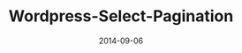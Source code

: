 ---
title: Wordpress-Select-Pagination
date: 2014-09-06
description: Wordpress pagination plugin with select dropdown option
repo: https://github.com/jagmitg/Wordpress-Select-Pagination
tags: PHP
---